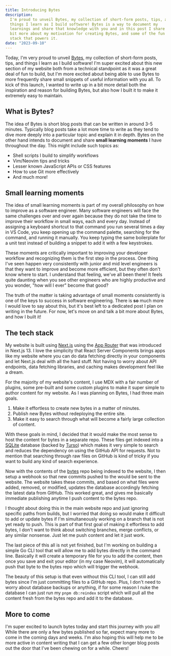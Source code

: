 ```yaml
---
title: Introducing Bytes
description:
  I'm proud to unveil Bytes, my collection of short-form posts, tips, and
  things I learn as I build software! Bytes is a way to document my
  learnings and share that knowledge with you and in this post I share a
  bit more about my motivation for creating Bytes, and some of the fun tech
  stack that powers it.
date: "2023-09-10"
---
```


Today, I'm very proud to unveil [Bytes](/bytes), my collection of
short-form posts, tips, and things I learn as I build software! I'm super
excited about this new section of my website both from a technical
standpoint as it was a great deal of fun to build, but I'm more excited
about being able to use Bytes to more frequently share small snippets of
useful information with you all. To kick of this launch, I wanted to write
up in a bit more detail both the inspiration and reason for building Bytes,
but also how I built it to make it extremely easy to maintain.

## What is Bytes?

The idea of Bytes is short blog posts that can be written in around 3-5
minutes. Typically blog posts take a lot more time to write as they tend to
dive more deeply into a particular topic and explain it in depth. Bytes on
the other hand intends to document and share **small learning moments** I
have throughout the day. This might include such topics as:

- Shell scripts I build to simplify workflows
- Vim/Neovim tips and tricks
- Lesser known JavaScript APIs or CSS features
- How to use Git more effectively
- And much more!

## Small learning moments

The idea of small learning moments is part of my overall philosophy on how
to improve as a software engineer. Many software engineers will face the
same challenges over and over again because they do not take the time to
improve their workflow in small ways, each and every day. Instead of
assigning a keyboard shortcut to that command you run several times a day
in VS Code, you keep opening up the command palette, searching for the
command, and running it manually. You keep typing the same boilerplate for
a unit test instead of building a snippet to add it with a few keystrokes.

These moments are critically important to improving your developer workflow
and recognizing them is the first step in the process. One thing I've seen
happen very consistently with junior and mid level engineers is that they
want to improve and become more efficient, but they often don't know where
to start. I understand that feeling, we've all been there! It feels quite
daunting when you see other engineers who are highly productive and you
wonder, "how will I ever" become that good?

The truth of the matter is taking advantage of small moments consistently
is one of the keys to success in software engineering. There is **so** much
more I would love to say about this, but it's best left to a dedicated post
I plan on writing in the future. For now, let's move on and talk a bit more
about Bytes, and how I built it!

## The tech stack

My website is built using [Next.js](https://nextjs.org) using the
[App Router](https://nextjs.org/docs/app/building-your-application/routing)
that was introduced in Next.js 13. I love the simplicity that React Server
Components brings apps like my website where you can do data fetching
directly in your components and let Next.js deal with all the hard stuff.
Not having to worry about API endpoints, data fetching libraries, and
caching makes development feel like a dream.

For the majority of my website's content, I use MDX with a fair number of
plugins, some pre-built and some custom plugins to make it super simple to
author content for my website. As I was planning on Bytes, I had three main
goals.

1. Make it effortless to create new bytes in a matter of minutes.
1. Publish new Bytes without redeploying the entire site.
1. Make it easy to search through what will become a fairly large
   collection of content.

With these goals in mind, I decided that it would make the most sense to
host the content for bytes in a separate repo. These files get indexed into
a [SQLite](https://www.sqlite.org) database (backed by
[Turso](https://turso.tech)) which makes it very simple to search and
reduces the dependency on using the GitHub API for requests. Not to mention
that searching through raw files on GitHub is kind of tricky if you want to
build any kind of search experience.

Now with the contents of the [bytes](https://github.com/mskelton/bytes)
repo being indexed to the website, I then setup a webhook so that new
commits pushed to the would be sent to the website. The website takes these
commits, and based on what files were added, removed, or modified, updates
the database accordingly fetching the latest data from GitHub. This worked
great, and gives me basically immediate publishing anytime I push content
to the bytes repo.

I thought about doing this in the main website repo and just ignoring
specific paths from builds, but I worried that doing so would make it
difficult to add or update bytes if I'm simultaneously working on a branch
that is not yet ready to push. This is part of that first goal of making it
effortless to add bytes, I don't want to think about switching branches,
merge conflicts, or any similar nonsense. Just let me push content and let
it just work.

The last piece of this all is not yet finished, but I'm working on building
a simple Go CLI tool that will allow me to add bytes directly in the
command line. Basically it will create a temporary file for you to add the
content, then once you save and exit your editor (in my case Neovim), it
will automatically push that byte to the bytes repo which will trigger the
webhook.

The beauty of this setup is that even without this CLI tool, I can still
add bytes since I'm just committing files to a GitHub repo. Plus, I don't
need to worry about database backups or anything, if for some reason I nuke
the database I can just run my `pnpm db:reindex` script which will pull all
the content fresh from the bytes repo and add it to the database.

## More to come

I'm super excited to launch bytes today and start this journey with you
all! While there are only a few bytes published so far, expect many more to
come in the coming days and weeks. I'm also hoping this will help me to be
more active in content writing that I can get a few other longer blog posts
out the door that I've been chewing on for a while. Cheers!
